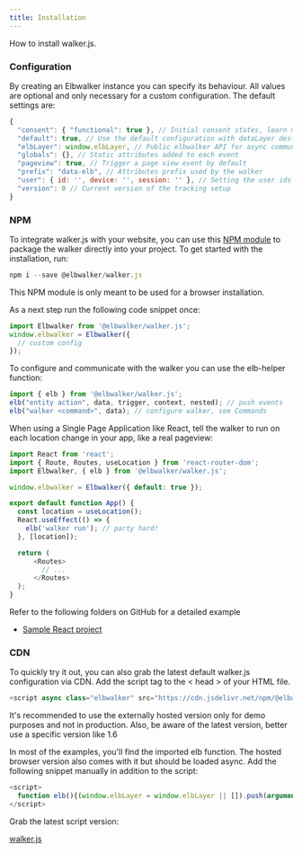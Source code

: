 ```yaml
---
title: Installation
---
```


How to install walker.js.

### Configuration

By creating an Elbwalker instance you can specify its behaviour. All values are optional and only necessary for a custom configuration. The default settings are:

```js
{
  "consent": { "functional": true }, // Initial consent states, learn more under consent
  "default": true, // Use the default configuration with dataLayer destination and auto run
  "elbLayer": window.elbLayer, // Public elbwalker API for async communication
  "globals": {}, // Static attributes added to each event
  "pageview": true, // Trigger a page view event by default
  "prefix": "data-elb", // Attributes prefix used by the walker
  "user": { id: '', device: '', session: '' }, // Setting the user ids
  "version": 0 // Current version of the tracking setup
}
```

### NPM

To integrate walker.js with your website, you can use this [NPM module](https://www.npmjs.com/package/@elbwalker/walker.js) to package the walker directly into your project. To get started with the installation, run:

```js
npm i --save @elbwalker/walker.js
```

<cardgrid>
<Card title="" icon="information">This NPM module is only meant to be used for a browser installation.</Card>
</cardgrid>

As a next step run the following code snippet once:

```js
import Elbwalker from '@elbwalker/walker.js';
window.elbwalker = Elbwalker({
  // custom config
});
```

To configure and communicate with the walker you can use the elb-helper function:

```js
import { elb } from '@elbwalker/walker.js';
elb("entity action", data, trigger, context, nested); // push events
elb("walker <command>", data); // configure walker, see Commands
```

When using a Single Page Application like React, tell the walker to run on each location change in your app, like a real pageview:

```js
import React from 'react';
import { Route, Routes, useLocation } from 'react-router-dom';
import Elbwalker, { elb } from '@elbwalker/walker.js';

window.elbwalker = Elbwalker({ default: true });

export default function App() {
  const location = useLocation();
  React.useEffect(() => {
    elb('walker run'); // party hard!
  }, [location]);

  return (
      <Routes>
        // ...
      </Routes>
  );
}
```

Refer to the following folders on GitHub for a detailed example

- [Sample React project](https://github.com/elbwalker/walker.js/tree/main/examples/react)

### CDN

To quickly try it out, you can also grab the latest default walker.js configuration via CDN. Add the script tag to the < head > of your HTML file. 

```js
<script async class="elbwalker" src="https://cdn.jsdelivr.net/npm/@elbwalker/walker.js@latest/dist/walker.js" data-default="true"></script>
```

<cardgrid>
<Card title="" icon="information">It's recommended to use the externally hosted version only for demo purposes and not in production. Also, be aware of the latest version, better use a specific version like 1.6</Card>
</cardgrid>

In most of the examples, you'll find the imported elb function. The hosted browser version also comes with it but should be loaded async. Add the following snippet manually in addition to the script:

```js
<script>
  function elb(){(window.elbLayer = window.elbLayer || []).push(arguments);}
</script>
```

Grab the latest script version:

<Card title="GitHub - elbwalker/walker.js" icon="github" color="black" size="2rem"> [walker.js](/github.com/elbwalker/walker.js)</Card>

